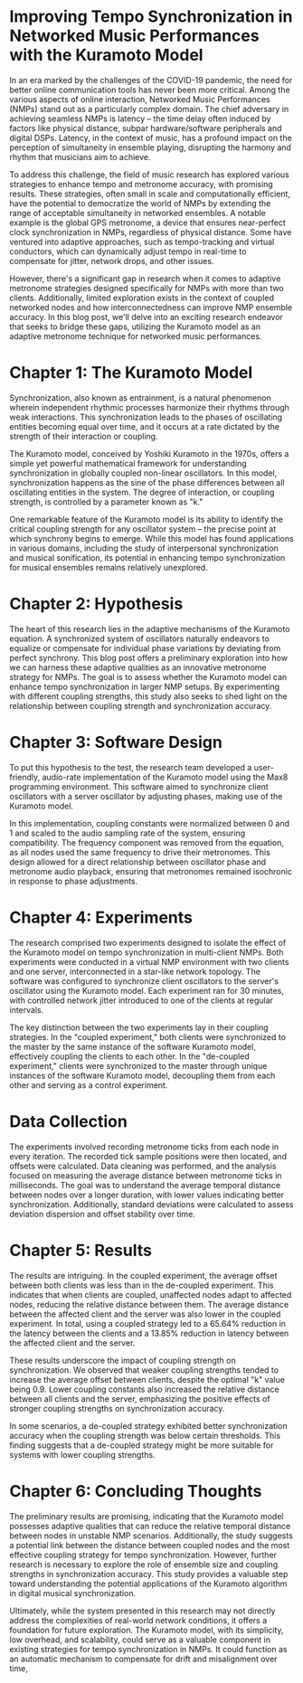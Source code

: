 # Improving Tempo Synchronization in Networked Music Performances with the Kuramoto Model

In an era marked by the challenges of the COVID-19 pandemic, the need for better online communication tools has never been more critical. Among the various aspects of online interaction, Networked Music Performances (NMPs) stand out as a particularly complex domain. The chief adversary in achieving seamless NMPs is latency – the time delay often induced by factors like physical distance, subpar hardware/software peripherals and digital DSPs. Latency, in the context of music, has a profound impact on the perception of simultaneity in ensemble playing, disrupting the harmony and rhythm that musicians aim to achieve.

To address this challenge, the field of music research has explored various strategies to enhance tempo and metronome accuracy, with promising results. These strategies, often small in scale and computationally efficient, have the potential to democratize the world of NMPs by extending the range of acceptable simultaneity in networked ensembles. A notable example is the global GPS metronome, a device that ensures near-perfect clock synchronization in NMPs, regardless of physical distance. Some have ventured into adaptive approaches, such as tempo-tracking and virtual conductors, which can dynamically adjust tempo in real-time to compensate for jitter, network drops, and other issues.

However, there's a significant gap in research when it comes to adaptive metronome strategies designed specifically for NMPs with more than two clients. Additionally, limited exploration exists in the context of coupled networked nodes and how interconnectedness can improve NMP ensemble accuracy. In this blog post, we'll delve into an exciting research endeavor that seeks to bridge these gaps, utilizing the Kuramoto model as an adaptive metronome technique for networked music performances.

# Chapter 1: The Kuramoto Model

Synchronization, also known as entrainment, is a natural phenomenon wherein independent rhythmic processes harmonize their rhythms through weak interactions. This synchronization leads to the phases of oscillating entities becoming equal over time, and it occurs at a rate dictated by the strength of their interaction or coupling.

The Kuramoto model, conceived by Yoshiki Kuramoto in the 1970s, offers a simple yet powerful mathematical framework for understanding synchronization in globally coupled non-linear oscillators. In this model, synchronization happens as the sine of the phase differences between all oscillating entities in the system. The degree of interaction, or coupling strength, is controlled by a parameter known as "k."

One remarkable feature of the Kuramoto model is its ability to identify the critical coupling strength for any oscillator system – the precise point at which synchrony begins to emerge. While this model has found applications in various domains, including the study of interpersonal synchronization and musical sonification, its potential in enhancing tempo synchronization for musical ensembles remains relatively unexplored.

# Chapter 2: Hypothesis

The heart of this research lies in the adaptive mechanisms of the Kuramoto equation. A synchronized system of oscillators naturally endeavors to equalize or compensate for individual phase variations by deviating from perfect synchrony. This blog post offers a preliminary exploration into how we can harness these adaptive qualities as an innovative metronome strategy for NMPs. The goal is to assess whether the Kuramoto model can enhance tempo synchronization in larger NMP setups. By experimenting with different coupling strengths, this study also seeks to shed light on the relationship between coupling strength and synchronization accuracy.

# Chapter 3: Software Design

To put this hypothesis to the test, the research team developed a user-friendly, audio-rate implementation of the Kuramoto model using the Max8 programming environment. This software aimed to synchronize client oscillators with a server oscillator by adjusting phases, making use of the Kuramoto model.

In this implementation, coupling constants were normalized between 0 and 1 and scaled to the audio sampling rate of the system, ensuring compatibility. The frequency component was removed from the equation, as all nodes used the same frequency to drive their metronomes. This design allowed for a direct relationship between oscillator phase and metronome audio playback, ensuring that metronomes remained isochronic in response to phase adjustments.

# Chapter 4: Experiments

The research comprised two experiments designed to isolate the effect of the Kuramoto model on tempo synchronization in multi-client NMPs. Both experiments were conducted in a virtual NMP environment with two clients and one server, interconnected in a star-like network topology. The software was configured to synchronize client oscillators to the server's oscillator using the Kuramoto model. Each experiment ran for 30 minutes, with controlled network jitter introduced to one of the clients at regular intervals.

The key distinction between the two experiments lay in their coupling strategies. In the "coupled experiment," both clients were synchronized to the master by the same instance of the software Kuramoto model, effectively coupling the clients to each other. In the "de-coupled experiment," clients were synchronized to the master through unique instances of the software Kuramoto model, decoupling them from each other and serving as a control experiment.

# Data Collection

The experiments involved recording metronome ticks from each node in every iteration. The recorded tick sample positions were then located, and offsets were calculated. Data cleaning was performed, and the analysis focused on measuring the average distance between metronome ticks in milliseconds. The goal was to understand the average temporal distance between nodes over a longer duration, with lower values indicating better synchronization. Additionally, standard deviations were calculated to assess deviation dispersion and offset stability over time.

# Chapter 5: Results

The results are intriguing. In the coupled experiment, the average offset between both clients was less than in the de-coupled experiment. This indicates that when clients are coupled, unaffected nodes adapt to affected nodes, reducing the relative distance between them. The average distance between the affected client and the server was also lower in the coupled experiment. In total, using a coupled strategy led to a 65.64% reduction in the latency between the clients and a 13.85% reduction in latency between the affected client and the server.

These results underscore the impact of coupling strength on synchronization. We observed that weaker coupling strengths tended to increase the average offset between clients, despite the optimal "k" value being 0.9. Lower coupling constants also increased the relative distance between all clients and the server, emphasizing the positive effects of stronger coupling strengths on synchronization accuracy.

In some scenarios, a de-coupled strategy exhibited better synchronization accuracy when the coupling strength was below certain thresholds. This finding suggests that a de-coupled strategy might be more suitable for systems with lower coupling strengths.

# Chapter 6: Concluding Thoughts

The preliminary results are promising, indicating that the Kuramoto model possesses adaptive qualities that can reduce the relative temporal distance between nodes in unstable NMP scenarios. Additionally, the study suggests a potential link between the distance between coupled nodes and the most effective coupling strategy for tempo synchronization. However, further research is necessary to explore the role of ensemble size and coupling strengths in synchronization accuracy. This study provides a valuable step toward understanding the potential applications of the Kuramoto algorithm in digital musical synchronization.

Ultimately, while the system presented in this research may not directly address the complexities of real-world network conditions, it offers a foundation for future exploration. The Kuramoto model, with its simplicity, low overhead, and scalability, could serve as a valuable component in existing strategies for tempo synchronization in NMPs. It could function as an automatic mechanism to compensate for drift and misalignment over time,
